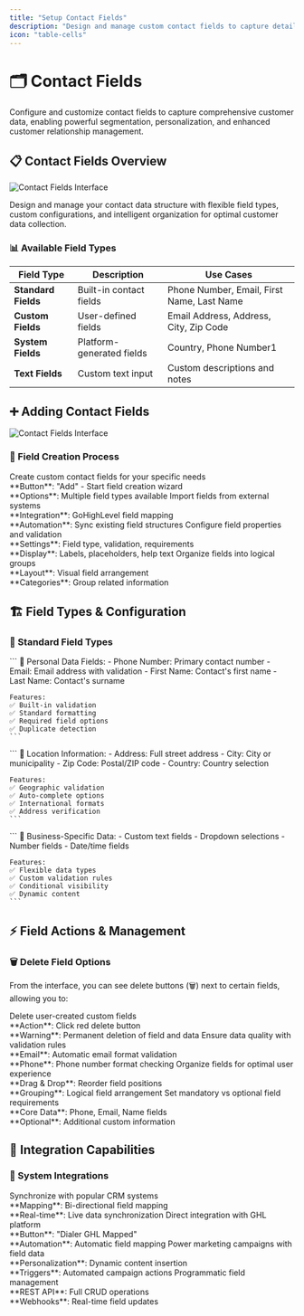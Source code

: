 ```yaml
---
title: "Setup Contact Fields"
description: "Design and manage custom contact fields to capture detailed customer information, enable advanced segmentation, and optimize data-driven marketing campaigns"
icon: "table-cells"
---
```


# 🗂️  Contact Fields

Configure and customize contact fields to capture comprehensive customer data, enabling powerful segmentation, personalization, and enhanced customer relationship management.

## 📋 Contact Fields Overview

<img
  src="/images/manage/setup-contact/overview.png"
  alt="Contact Fields Interface"
  className="rounded-lg border shadow-sm"
/>

Design and manage your contact data structure with flexible field types, custom configurations, and intelligent organization for optimal customer data collection.

### 📊 Available Field Types

| Field Type | Description | Use Cases |
|------------|-------------|-----------|
| **Standard Fields** | Built-in contact fields | Phone Number, Email, First Name, Last Name |
| **Custom Fields** | User-defined fields | Email Address, Address, City, Zip Code |
| **System Fields** | Platform-generated fields | Country, Phone Number1 |
| **Text Fields** | Custom text input | Custom descriptions and notes |

## ➕ Adding Contact Fields
<img
  src="/images/manage/setup-contact/add-new.png"
  alt="Contact Fields Interface"
  className="rounded-lg border shadow-sm"
/>
### 🎯 Field Creation Process

<CardGroup cols={2}>
  <Card title="Add New Field" icon="plus">
    Create custom contact fields for your specific needs
    <br />**Button**: "Add" - Start field creation wizard
    <br />**Options**: Multiple field types available
  </Card>
  
  <Card title="Dialer GHL Mapped" icon="link">
    Import fields from external systems
    <br />**Integration**: GoHighLevel field mapping
    <br />**Automation**: Sync existing field structures
  </Card>
  
  <Card title="Field Configuration" icon="gear">
    Configure field properties and validation
    <br />**Settings**: Field type, validation, requirements
    <br />**Display**: Labels, placeholders, help text
  </Card>
  
  <Card title="Field Organization" icon="layer-group">
    Organize fields into logical groups
    <br />**Layout**: Visual field arrangement
    <br />**Categories**: Group related information
  </Card>
</CardGroup>

## 🏗️ Field Types & Configuration

### 📝 Standard Field Types

<Tabs>
  <Tab title="Contact Information">
    ```
    👤 Personal Data Fields:
    - Phone Number: Primary contact number
    - Email: Email address with validation
    - First Name: Contact's first name
    - Last Name: Contact's surname
    
    Features:
    ✅ Built-in validation
    ✅ Standard formatting
    ✅ Required field options
    ✅ Duplicate detection
    ```
  </Tab>
  
  <Tab title="Address Fields">
    ```
    📍 Location Information:
    - Address: Full street address
    - City: City or municipality
    - Zip Code: Postal/ZIP code
    - Country: Country selection
    
    Features:
    ✅ Geographic validation
    ✅ Auto-complete options
    ✅ International formats
    ✅ Address verification
    ```
  </Tab>
  
  <Tab title="Custom Fields">
    ```
    🎯 Business-Specific Data:
    - Custom text fields
    - Dropdown selections
    - Number fields
    - Date/time fields
    
    Features:
    ✅ Flexible data types
    ✅ Custom validation rules
    ✅ Conditional visibility
    ✅ Dynamic content
    ```
  </Tab>
</Tabs>

## ⚡ Field Actions & Management

### 🗑️ Delete Field Options

From the interface, you can see delete buttons (🗑️) next to certain fields, allowing you to:

<CardGroup cols={2}>
  <Card title="Remove Custom Fields" icon="trash">
    Delete user-created custom fields
    <br />**Action**: Click red delete button
    <br />**Warning**: Permanent deletion of field and data
  </Card>
  <Card title="Field Validation" icon="shield-check">
    Ensure data quality with validation rules
    <br />**Email**: Automatic email format validation
    <br />**Phone**: Phone number format checking
  </Card>
  <Card title="Field Organization" icon="arrows-up-down">
    Organize fields for optimal user experience
    <br />**Drag & Drop**: Reorder field positions
    <br />**Grouping**: Logical field arrangement
  </Card>
  <Card title="Required Fields" icon="asterisk">
    Set mandatory vs optional field requirements
    <br />**Core Data**: Phone, Email, Name fields
    <br />**Optional**: Additional custom information
  </Card>
</CardGroup>
 
 

## 🔗 Integration Capabilities

### 🎯 System Integrations

<CardGroup cols={2}>
  <Card title="CRM Sync" icon="arrows-rotate">
    Synchronize with popular CRM systems
    <br />**Mapping**: Bi-directional field mapping
    <br />**Real-time**: Live data synchronization
  </Card>
  
  <Card title="GoHighLevel (GHL)" icon="link">
    Direct integration with GHL platform
    <br />**Button**: "Dialer GHL Mapped"
    <br />**Automation**: Automatic field mapping
  </Card>
  
  <Card title="Marketing Automation" icon="robot">
    Power marketing campaigns with field data
    <br />**Personalization**: Dynamic content insertion
    <br />**Triggers**: Automated campaign actions
  </Card>
  
  <Card title="API Access" icon="code">
    Programmatic field management
    <br />**REST API**: Full CRUD operations
    <br />**Webhooks**: Real-time field updates
  </Card>
</CardGroup>

 